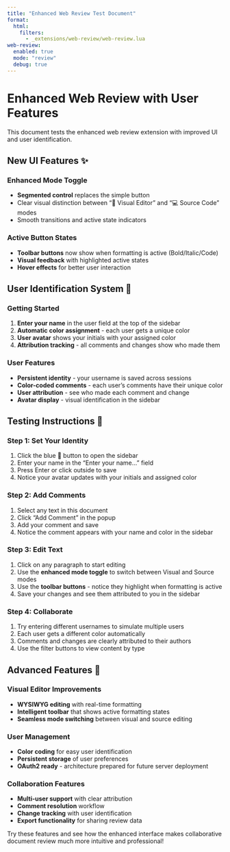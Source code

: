 ```yaml
---
title: "Enhanced Web Review Test Document"
format: 
  html:
    filters:
      - _extensions/web-review/web-review.lua
web-review:
  enabled: true
  mode: "review"
  debug: true
---
```


# Enhanced Web Review with User Features

This document tests the enhanced web review extension with improved UI and user identification.

## New UI Features ✨

### Enhanced Mode Toggle
- **Segmented control** replaces the simple button
- Clear visual distinction between "📝 Visual Editor" and "💻 Source Code" modes
- Smooth transitions and active state indicators

### Active Button States
- **Toolbar buttons** now show when formatting is active (Bold/Italic/Code)
- **Visual feedback** with highlighted active states
- **Hover effects** for better user interaction

## User Identification System 👤

### Getting Started
1. **Enter your name** in the user field at the top of the sidebar
2. **Automatic color assignment** - each user gets a unique color
3. **User avatar** shows your initials with your assigned color
4. **Attribution tracking** - all comments and changes show who made them

### User Features
- **Persistent identity** - your username is saved across sessions
- **Color-coded comments** - each user's comments have their unique color
- **User attribution** - see who made each comment and change
- **Avatar display** - visual identification in the sidebar

## Testing Instructions 🧪

### Step 1: Set Your Identity
1. Click the blue 💬 button to open the sidebar
2. Enter your name in the "Enter your name..." field
3. Press Enter or click outside to save
4. Notice your avatar updates with your initials and assigned color

### Step 2: Add Comments
1. Select any text in this document
2. Click "Add Comment" in the popup
3. Add your comment and save
4. Notice the comment appears with your name and color in the sidebar

### Step 3: Edit Text
1. Click on any paragraph to start editing
2. Use the **enhanced mode toggle** to switch between Visual and Source modes
3. Use the **toolbar buttons** - notice they highlight when formatting is active
4. Save your changes and see them attributed to you in the sidebar

### Step 4: Collaborate
1. Try entering different usernames to simulate multiple users
2. Each user gets a different color automatically
3. Comments and changes are clearly attributed to their authors
4. Use the filter buttons to view content by type

## Advanced Features 🚀

### Visual Editor Improvements
- **WYSIWYG editing** with real-time formatting
- **Intelligent toolbar** that shows active formatting states
- **Seamless mode switching** between visual and source editing

### User Management
- **Color coding** for easy user identification
- **Persistent storage** of user preferences
- **OAuth2 ready** - architecture prepared for future server deployment

### Collaboration Features
- **Multi-user support** with clear attribution
- **Comment resolution** workflow
- **Change tracking** with user identification
- **Export functionality** for sharing review data

Try these features and see how the enhanced interface makes collaborative document review much more intuitive and professional!
